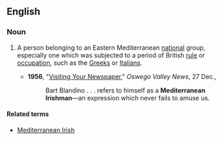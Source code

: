 ==English==

===Noun===
{{en-noun|head=[[Mediterranean]] [[Irishman]]|Mediterranean Irishmen}}

# {{context|originally|British|humorous|sometimes|offensive|lang=en}} A person belonging to an Eastern Mediterranean [[national]] group, especially one which was subjected to a period of British [[rule]] or [[occupation]], such as the [[Greek]]s or [[Italian]]s.
#*'''1956''', "[http://fultonhistory.com/Process%20small/Newspapers/Valley%20News/Oswego%20Valley%20News%201956%20pdf/Newspaper%20Oswego%20Valley%20News%201956%20-%200618.pdf Visiting Your Newspaper]," ''Oswego Valley News'', 27 Dec.,
#*:Bart Blandino . . . refers to himself as a '''Mediterranean Irishman'''—an expression which never fails to amuse us.

====Related terms====
* [[Mediterranean Irish]]